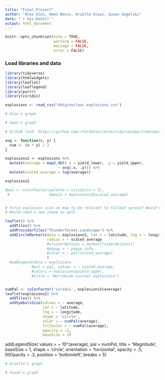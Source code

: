 ```yaml
---
title: "Final_Project"
author: "Alex Alon, Owen Bevis, Arielle Glass, Susan Gogolski"
date: "`r Sys.Date()`"
output: html_document
---
```


```r
knitr::opts_chunk$set(echo = TRUE, 
                      warning = FALSE, 
                      message = FALSE, 
                      error = FALSE)
```

### Load libraries and data
```r
library(tidyverse)
library(htmlwidgets)
library(leaflet)
library(leaflegend)
library(purrr)
library(viridis)
```

```r
explosions <- read_csv("data/nuclear_explosions.csv")
```

```r
# Alex's graph


```

```r
# Owen's graph

# Github link: https://github.com/rfordatascience/tidytuesday/tree/master/data/2019/2019-08-20

avg <- function(x, y) {
  num <- (x + y) / 2
}

explosions2 <- explosions %>% 
  mutate(average = map2_dbl(.x = yield_lower, .y = yield_upper, 
                        ~ avg(.x, .y))) %>% 
  mutate(scaled_average = log(average))

explosions2

#pal <- colorFactor(palette = viridis(n = 5), 
 #                  domain = explosions2$scaled_average)


# Force explosion size on map to be relevant to fallout spread? Would need new dataset.
# Would need a new shape as well. 

leaflet() %>% 
  addTiles() %>% 
  addProviderTiles("Thunderforest.Landscape") %>% 
  addCircleMarkers(data = explosions2, lat = ~ latitude, lng = ~ longitude,
                   radius = ~ scaled_average 
                   #clusterOptions = markerClusterOptions()
                   #popup = ~ popup_info
                   #color = ~ pal(scaled_average)
                   ) 
  #addLegend(data = explosions,
            #pal = pal, values = ~ scaled_average,
            #colors = explosions$yield_upper,
            #title = "Worldwide nuclear explosions")


numPal <- colorFactor('viridis', explosions2$average)
leaflet(explosions2) %>%
  addTiles() %>%
  addSymbolsSize(values = ~ average,
                 lat = ~ latitude, 
                 lng = ~ longitude,
                 shape = 'circle',
                 color = ~ numPal(average),
                 fillColor = ~ numPal(average),
                 opacity = .5,
                 baseSize = 1)
```
  addLegendSize(
    values = ~ 10^(average),
    pal = numPal,
    title = 'Magnitude',
    baseSize = 1,
    shape = 'circle',
    orientation = 'horizontal',
    opacity = .5,
    fillOpacity = .3,
    position = 'bottomleft',
    breaks = 5)
  
  

```r
# Arielle's graph


```

```r
# Susan's graph


```

